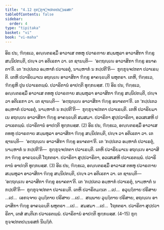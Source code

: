 ```yaml
---
title: "4.12 ກຸກ຺ກຸຈ຺ຈປກຕປນ຺ນຣສກ"
tableOfContents: false
sidebar:
  order: 4
type: "tipitaka"
basket: "vi"
book: "vi-maha"
---
```



<DynamicBreadcrumb />

<Division number="225" book="vi-maha">

<Paragraph number="1026" book="vi-maha">
ອິຘ ປນ, ຠິກ຺ຂເວ, ອຎ຺ຎຕຣສ຺ມິໍ ອາວາເສ ຕທຫຸ ປວາຣຓາຍ ສມ຺ພຫຸລາ ອາວາສິກາ ຠິກ຺ຂູ ສນ຺ນິປຕນ຺ຕິ, ປຎ຺ຈ ວາ ອຕິເຣກາ ວາ. ເຕ ຊານນ຺ຕິ—  ‘ອຕ຺ຖຎ຺ເຎ ອາວາສິກາ ຠິກ຺ຂູ ອນາຄຕາ’ຕິ. ເຕ ‘ກປ຺ປເຕວ ອມ຺ຫາກໍ ປວາເຣຕຸໍ, ນາມ຺ຫາກໍ ນ ກປ຺ປຕີ’ຕິ—  ກຸກ຺ກຸຈ຺ຈປກຕາ ປວາເຣນ຺ຕິ. ເຕຫິ ປວາຣິຍມາເນ ອຖຎ຺ເຎ ອາວາສິກາ ຠິກ຺ຂູ ອາຄຈ຺ຉນ຺ຕິ ພຫຸຕຣາ. ເຕຫິ, ຠິກ຺ຂເວ, ຠິກ຺ຂູຫິ ປຸນ ປວາເຣຕພ຺ພໍ. ປວາຣິຕານໍ ອາປຕ຺ຕິ ທຸກ຺ກຏສ຺ສ. (1)
</Paragraph>

<Paragraph number="1027" book="vi-maha">
ອິຘ ປນ, ຠິກ຺ຂເວ, ອຎ຺ຎຕຣສ຺ມິໍ ອາວາເສ ຕທຫຸ ປວາຣຓາຍ ສມ຺ພຫຸລາ ອາວາສິກາ ຠິກ຺ຂູ ສນ຺ນິປຕນ຺ຕິ, ປຎ຺ຈ ວາ ອຕິເຣກາ ວາ. ເຕ ຊານນ຺ຕິ—  ‘ອຕ຺ຖຎ຺ເຎ ອາວາສິກາ ຠິກ຺ຂູ ອນາຄຕາ’ຕິ. ເຕ ‘ກປ຺ປເຕວ ອມ຺ຫາກໍ ປວາເຣຕຸໍ, ນາມ຺ຫາກໍ ນ ກປ຺ປຕີ’ຕິ—  ກຸກ຺ກຸຈ຺ຈປກຕາ ປວາເຣນ຺ຕິ. ເຕຫິ ປວາຣິຍມາເນ ອຖຎ຺ເຎ ອາວາສິກາ ຠິກ຺ຂູ ອາຄຈ຺ຉນ຺ຕິ ສມສມາ. ປວາຣິຕາ ສຸປ຺ປວາຣິຕາ, ອວເສເສຫິ ປວາເຣຕພ຺ພໍ. ປວາຣິຕານໍ ອາປຕ຺ຕິ ທຸກ຺ກຏສ຺ສ. (2)
</Paragraph>

<Paragraph number="1028" book="vi-maha">
ອິຘ ປນ, ຠິກ຺ຂເວ, ອຎ຺ຎຕຣສ຺ມິໍ ອາວາເສ ຕທຫຸ ປວາຣຓາຍ ສມ຺ພຫຸລາ ອາວາສິກາ ຠິກ຺ຂູ ສນ຺ນິປຕນ຺ຕິ, ປຎ຺ຈ ວາ ອຕິເຣກາ ວາ. ເຕ ຊານນ຺ຕິ—  ‘ອຕ຺ຖຎ຺ເຎ ອາວາສິກາ ຠິກ຺ຂູ ອນາຄຕາ’ຕິ. ເຕ ‘ກປ຺ປເຕວ ອມ຺ຫາກໍ ປວາເຣຕຸໍ, ນາມ຺ຫາກໍ ນ ກປ຺ປຕີ’ຕິ—  ກຸກ຺ກຸຈ຺ຈປກຕາ ປວາເຣນ຺ຕິ. ເຕຫິ ປວາຣິຍມາເນ ອຖຎ຺ເຎ ອາວາສິກາ ຠິກ຺ຂູ ອາຄຈ຺ຉນ຺ຕິ ໂຖກຕຣາ. ປວາຣິຕາ ສຸປ຺ປວາຣິຕາ, ອວເສເສຫິ ປວາເຣຕພ຺ພໍ. ປວາຣິຕານໍ ອາປຕ຺ຕິ ທຸກ຺ກຏສ຺ສ. (3)
</Paragraph>

<Paragraph number="1029" book="vi-maha">
ອິຘ ປນ, ຠິກ຺ຂເວ, ອຎ຺ຎຕຣສ຺ມິໍ ອາວາເສ ຕທຫຸ ປວາຣຓາຍ ສມ຺ພຫຸລາ ອາວາສິກາ ຠິກ຺ຂູ ສນ຺ນິປຕນ຺ຕິ, ປຎ຺ຈ ວາ ອຕິເຣກາ ວາ. ເຕ ຊານນ຺ຕິ—  ‘ອຕ຺ຖຎ຺ເຎ ອາວາສິກາ ຠິກ຺ຂູ ອນາຄຕາ’ຕິ. ເຕ ‘ກປ຺ປເຕວ ອມ຺ຫາກໍ ປວາເຣຕຸໍ, ນາມ຺ຫາກໍ ນ ກປ຺ປຕີ’ຕິ—  ກຸກ຺ກຸຈ຺ຈປກຕາ ປວາເຣນ຺ຕິ. ເຕຫິ ປວາຣິຕມຕ຺ເຕ …ເປ…  ອວຸຏ຺ຐິຕາຍ ປຣິສາຍ …ເປ…  ເອກຈ຺ຈາຍ ວຸຏ຺ຐິຕາຍ ປຣິສາຍ …ເປ…  ສພ຺ພາຍ ວຸຏ຺ຐິຕາຍ ປຣິສາຍ, ອຖຎ຺ເຎ ອາວາສິກາ ຠິກ຺ຂູ ອາຄຈ຺ຉນ຺ຕິ ພຫຸຕຣາ …ເປ…  ສມສມາ …ເປ…  ໂຖກຕຣາ. ປວາຣິຕາ ສຸປ຺ປວາຣິຕາ, ເຕສໍ ສນ຺ຕິເກ ປວາເຣຕພ຺ພໍ. ປວາຣິຕານໍ ອາປຕ຺ຕິ ທຸກ຺ກຏສ຺ສ. (4–15)

</Paragraph>
</Division>

<Paragraph number="1030" type="center" book="vi-maha">
ກຸກ຺ກຸຈ຺ຈປກຕປນ຺ນຣສກໍ ນິຏ຺ຐິຕໍ.
</Paragraph>